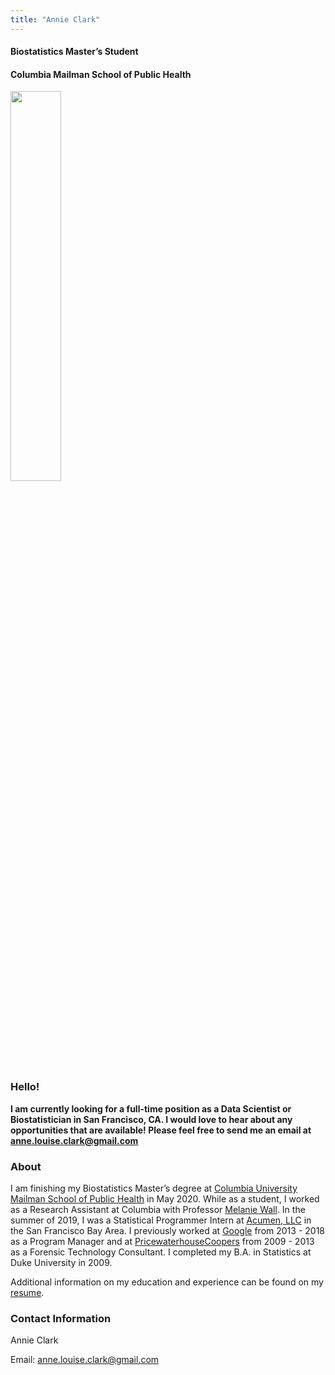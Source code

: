 ```yaml
---
title: "Annie Clark"
---
```


#### Biostatistics Master's Student
#### Columbia Mailman School of Public Health

<img src = "images/annie.png" style = "width:40%">

### Hello!

<b>I am currently looking for a full-time position as a Data Scientist or Biostatistician in San Francisco, CA. I would love to hear about any opportunities that are available! Please feel free to send me an email at [anne.louise.clark@gmail.com](mailto:anne.louise.clark@gmail.com)</b><br> 

### About

I am finishing my Biostatistics Master's degree at [Columbia University Mailman School of Public Health](https://www.mailman.columbia.edu/academics/departments/biostatistics) in May 2020. While as a student, I worked as a Research Assistant at Columbia with Professor [Melanie Wall](http://www.columbia.edu/~mmw2177/). In the summer of 2019, I was a Statistical Programmer Intern at [Acumen, LLC](https://www.acumenllc.com/) in the San Francisco Bay Area. I previously worked at [Google](https://www.google.com) from 2013 - 2018 as a Program Manager and at [PricewaterhouseCoopers](https://www.pwc.com/sg/en/services/consulting/forensics/forensic-technology-solutions.html) from 2009 - 2013 as a Forensic Technology Consultant. I completed my B.A. in Statistics at Duke University in 2009. 

Additional information on my education and experience can be found on my [resume](annieclark_resume_202005.pdf). <br> 

### Contact Information

Annie Clark<br> 

Email: [anne.louise.clark@gmail.com](mailto:anne.louise.clark@gmail.com)